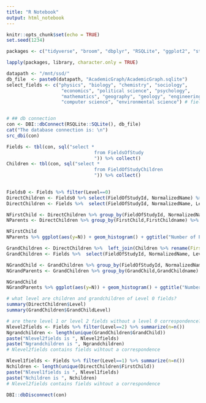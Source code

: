 ```yaml
---
title: "R Notebook"
output: html_notebook
---
```

 
 
```r
knitr::opts_chunk$set(echo = TRUE)
set.seed(1234)
```

```r
packages <- c("tidyverse", "broom", "dbplyr", "RSQLite", "ggplot2", "stringdist")

lapply(packages, library, character.only = TRUE)

datapath <- "/mnt/ssd/"
db_file  <- paste0(datapath, "AcademicGraph/AcademicGraph.sqlite")
select_fields <- c("physics", "biology", "chemistry", "sociology",
                    "economics", "political science", "psychology", 
                    "mathematics", "geography", "geology", "engineering",
                    "computer science", "environmental science") # fields currently matched 


# ## db connection
con <- DBI::dbConnect(RSQLite::SQLite(), db_file)
cat("The database connection is: \n")
src_dbi(con)
```

```r
Fields <- tbl(con, sql("select * 
                                from FieldsOfStudy
                                ")) %>% collect()
Children <- tbl(con, sql("select * 
                                from FieldOfStudyChildren
                                ")) %>% collect()
                                
```


```r
Fields0 <- Fields %>% filter(Level==0)         
DirectChildren <- Fields0 %>% select(FieldOfStudyId, NormalizedName) %>% left_join(Children, by="FieldOfStudyId") %>% rename(FirstChild = ChildFieldOfStudyId)
DirectChildren <- Fields %>%  select(FieldOfStudyId, NormalizedName, Level) %>% rename(FirstChild = FieldOfStudyId, FirstChildname = NormalizedName) %>% right_join(DirectChildren, by="FirstChild")

NFirstChild <- DirectChildren %>% group_by(FieldOfStudyId, NormalizedName) %>% summarize(N = n())
NParents <- DirectChildren %>% group_by(FirstChild,FirstChildname) %>% summarize(N = n())

NFirstChild
NParents %>% ggplot(aes(y=N)) + geom_histogram() + ggtitle("Number of Parent Fields for First Children") 
```


```r
GrandChildren <- DirectChildren %>%  left_join(Children %>% rename(FirstChild=FieldOfStudyId, GrandChild = ChildFieldOfStudyId), by="FirstChild")
GrandChildren <- Fields %>%  select(FieldOfStudyId, NormalizedName, Level) %>% rename(GrandChild = FieldOfStudyId, GrandChildname = NormalizedName, GrandChildLevel=Level) %>% right_join(GrandChildren, by="GrandChild")

NGrandChild <- GrandChildren %>% group_by(FieldOfStudyId, NormalizedName) %>% summarize(N = n())
NGrandParents <- GrandChildren %>% group_by(GrandChild,GrandChildname) %>% summarize(N = length(unique(FieldOfStudyId)))

NGrandChild
NGrandParents %>% ggplot(aes(y=N)) + geom_histogram() + ggtitle("Number of Grandparent Fields for Grand Children") 


```
```r
# what level are children and grandchildren of Level 0 fields? 
summary(DirectChildren$Level)
summary(GrandChildren$GrandChildLevel)

# are there level 1 or level 2 fields without a level 0 correspondence?
Nlevel2fields <- Fields %>% filter(Level==2) %>% summarize(n=n())
Ngrandchildren <- length(unique(GrandChildren$GrandChild))
paste("Nlevel2fields is ", Nlevel2fields)
paste("Ngrandchildren is ", Ngrandchildren)
# Nlevel2fields contains fields wihtout a correspondence

Nlevel1fields <- Fields %>% filter(Level==1) %>% summarize(n=n())
Nchildren <- length(unique(DirectChildren$FirstChild))
paste("Nlevel1fields is ", Nlevel1fields)
paste("Nchildren is ", Nchildren)
# Nlevel2fields contains fields wihtout a correspondence

```

```r
DBI::dbDisconnect(con)
```

